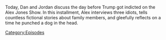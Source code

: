 {{DEFAULTSORT:
    #_EPISODE_0817:June 8, 2023
}}{{Episode
    | title           = June 8, 2023
    | caption         = Listen to this episode on [https://knowledgefight.libsyn.com/817-june-8-2023 Libsyn] [https://open.spotify.com/episode/2QrF7wmtXuiSE3xtbvcJB5 Spotify]
    | episodeNumber   = 817
    | length          = 01:31:26
    | airDate         = June 14, 2023
    | coverageDate    = June 8, 2023
    | previousEpisode = [[816: Tucker, The Man And His Twitter- Episode 1]]
}}

{{Stub}}

Today, Dan and Jordan discuss the day before Trump got indicted on the Alex Jones Show.  In this installment, Alex interviews three idiots, tells countless fictional stories about family members, and gleefully reflects on a time he punched a dog in the head.

[[Category:Episodes]]
